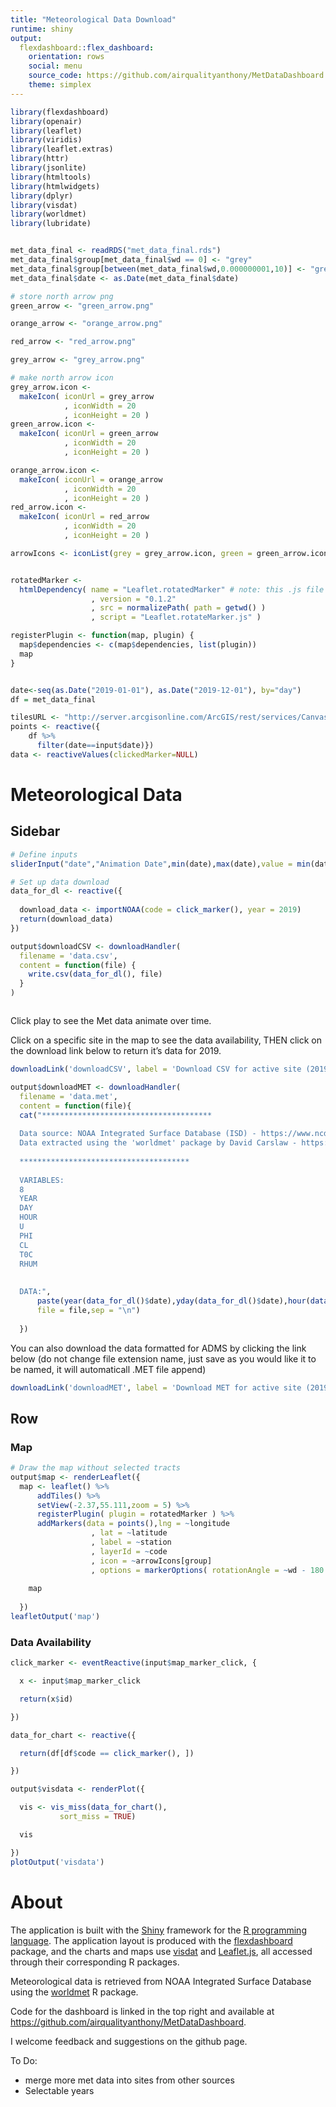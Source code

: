 ```yaml
---
title: "Meteorological Data Download"
runtime: shiny
output: 
  flexdashboard::flex_dashboard:
    orientation: rows
    social: menu
    source_code: https://github.com/airqualityanthony/MetDataDashboard
    theme: simplex
---
```


```r

library(flexdashboard)
library(openair)
library(leaflet)
library(viridis)
library(leaflet.extras)
library(httr)
library(jsonlite)
library(htmltools)
library(htmlwidgets)
library(dplyr)
library(visdat)
library(worldmet)
library(lubridate)


met_data_final <- readRDS("met_data_final.rds")
met_data_final$group[met_data_final$wd == 0] <- "grey"
met_data_final$group[between(met_data_final$wd,0.000000001,10)] <- "green"
met_data_final$date <- as.Date(met_data_final$date)

# store north arrow png
green_arrow <- "green_arrow.png"

orange_arrow <- "orange_arrow.png"

red_arrow <- "red_arrow.png"

grey_arrow <- "grey_arrow.png"

# make north arrow icon
grey_arrow.icon <- 
  makeIcon( iconUrl = grey_arrow
            , iconWidth = 20
            , iconHeight = 20 )
green_arrow.icon <-
  makeIcon( iconUrl = green_arrow
            , iconWidth = 20
            , iconHeight = 20 )

orange_arrow.icon <-
  makeIcon( iconUrl = orange_arrow
            , iconWidth = 20
            , iconHeight = 20 )
red_arrow.icon <-
  makeIcon( iconUrl = red_arrow
            , iconWidth = 20
            , iconHeight = 20 )

arrowIcons <- iconList(grey = grey_arrow.icon, green = green_arrow.icon,orange = orange_arrow.icon, red = red_arrow.icon)


rotatedMarker <- 
  htmlDependency( name = "Leaflet.rotatedMarker" # note: this .js file has to be copied and stored in your current working directory 
                  , version = "0.1.2"
                  , src = normalizePath( path = getwd() )
                  , script = "Leaflet.rotateMarker.js" )

registerPlugin <- function(map, plugin) {
  map$dependencies <- c(map$dependencies, list(plugin))
  map
}


date<-seq(as.Date("2019-01-01"), as.Date("2019-12-01"), by="day")
df = met_data_final

tilesURL <- "http://server.arcgisonline.com/ArcGIS/rest/services/Canvas/World_Light_Gray_Base/MapServer/tile/{z}/{y}/{x}"
points <- reactive({
    df %>% 
      filter(date==input$date)})
data <- reactiveValues(clickedMarker=NULL)


```
Meteorological Data
=====================================

Sidebar {.sidebar}
-----------------------------------------------------------------------

```r
# Define inputs
sliderInput("date","Animation Date",min(date),max(date),value = min(date),animate=T)

# Set up data download
data_for_dl <- reactive({
  
  download_data <- importNOAA(code = click_marker(), year = 2019)
  return(download_data)
})

output$downloadCSV <- downloadHandler(
  filename = 'data.csv',
  content = function(file) {
    write.csv(data_for_dl(), file)
  }
)



```
Click play to see the Met data animate over time. 

Click on a specific site in the map to see the data availability, THEN click on the download link below to return it's data for 2019. 

```r
downloadLink('downloadCSV', label = 'Download CSV for active site (2019)')
```

```r
output$downloadMET <- downloadHandler(
  filename = 'data.met', 
  content = function(file){
  cat("**************************************
  
  Data source: NOAA Integrated Surface Database (ISD) - https://www.ncdc.noaa.gov/isd
  Data extracted using the 'worldmet' package by David Carslaw - https://github.com/davidcarslaw/worldmet
  
  **************************************
  
  VARIABLES:
  8
  YEAR
  DAY
  HOUR
  U
  PHI
  CL
  T0C
  RHUM
  
            
  DATA:",
      paste(year(data_for_dl()$date),yday(data_for_dl()$date),hour(data_for_dl()$date),round(data_for_dl()$ws,digits = 2),round(data_for_dl()$wd,digits=4),data_for_dl()$cl,data_for_dl()$air_temp,data_for_dl()$RH, sep = ","),
      file = file,sep = "\n")
  
  })


```
You can also download the data formatted for ADMS by clicking the link below (do not change file extension name, just save as you would like it to be named, it will automaticall .MET file append)

```r
downloadLink('downloadMET', label = 'Download MET for active site (2019)')
```

Row
-----------------------------------------------------------------------

### Map

```r
# Draw the map without selected tracts
output$map <- renderLeaflet({
  map <- leaflet() %>%
      addTiles() %>%
      setView(-2.37,55.111,zoom = 5) %>%
      registerPlugin( plugin = rotatedMarker ) %>%
      addMarkers(data = points(),lng = ~longitude
                  , lat = ~latitude
                  , label = ~station
                  , layerId = ~code
                  , icon = ~arrowIcons[group]
                  , options = markerOptions( rotationAngle = ~wd - 180 ))
      
    map
    
  })
leafletOutput('map')
```

### Data Availability

```r
click_marker <- eventReactive(input$map_marker_click, {

  x <- input$map_marker_click

  return(x$id)

})

data_for_chart <- reactive({

  return(df[df$code == click_marker(), ])

})

output$visdata <- renderPlot({

  vis <- vis_miss(data_for_chart(),
           sort_miss = TRUE)

  vis

})
plotOutput('visdata')
```



About
============================================================================

The application is built with the [Shiny](http://shiny.rstudio.com) framework for the [R programming language](https://www.r-project.org/). The application layout is produced with the [flexdashboard](http://rstudio.github.io/flexdashboard/index.html) package, and the charts and maps use [visdat](https://github.com/ropensci/visdat) and [Leaflet.js](http://leafletjs.com/), all accessed through their corresponding R packages.  

Meteorological data is retrieved from NOAA Integrated Surface Database using the [worldmet](http://davidcarslaw.github.io/worldmet/) R package. 

Code for the dashboard is linked in the top right and available at <https://github.com/airqualityanthony/MetDataDashboard>.  

I welcome feedback and suggestions on the github page.

To Do: 

- merge more met data into sites from other sources
- Selectable years

